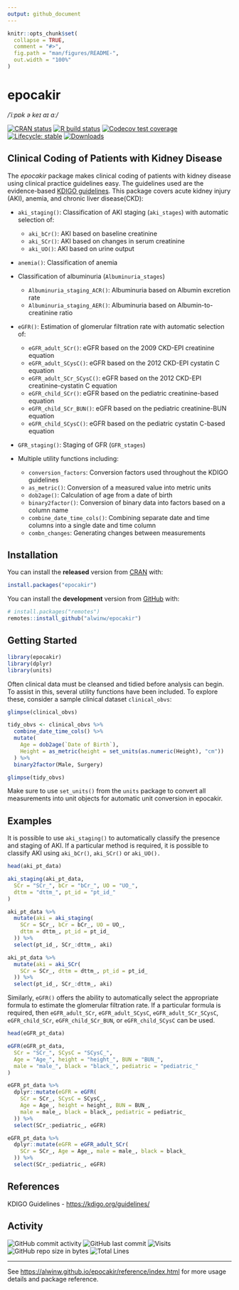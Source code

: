 ```yaml
---
output: github_document
---
```


<!-- README.md is generated from README.Rmd. Please edit that file -->

```r
knitr::opts_chunk$set(
  collapse = TRUE,
  comment = "#>",
  fig.path = "man/figures/README-",
  out.width = "100%"
)
```

# epocakir

*/ˈiːpɒk ə keɪ aɪ ɑː/*

<!-- badges: start -->

[![CRAN status](https://www.r-pkg.org/badges/version/epocakir)](https://cran.r-project.org/package=epocakir)
[![R build status](https://github.com/alwinw/epocakir/workflows/R-CMD-check/badge.svg)](https://github.com/alwinw/epocakir/actions)
[![Codecov test coverage](https://codecov.io/gh/alwinw/epocakir/branch/master/graph/badge.svg)](https://codecov.io/gh/alwinw/epocakir?branch=master)
[![Lifecycle: stable](https://img.shields.io/badge/lifecycle-stable-brightgreen.svg)](https://lifecycle.r-lib.org/articles/stages.html#stable)
[![Downloads](https://cranlogs.r-pkg.org/badges/epocakir)](https://cran.r-project.org/package=epocakir)

<!-- badges: end -->

## Clinical Coding of Patients with Kidney Disease

The *epocakir* package makes clinical coding of patients with kidney disease using clinical practice guidelines easy.
The guidelines used are the evidence-based [KDIGO guidelines](https://kdigo.org/guidelines/).
This package covers acute kidney injury (AKI), anemia, and chronic liver disease(CKD):

- `aki_staging()`: Classification of AKI staging (`aki_stages`) with automatic selection of:

  - `aki_bCr()`: AKI based on baseline creatinine
  - `aki_SCr()`: AKI based on changes in serum creatinine
  - `aki_UO()`: AKI based on urine output

- `anemia()`: Classification of anemia

- Classification of albuminuria (`Albuminuria_stages`)

  - `Albuminuria_staging_ACR()`: Albuminuria based on Albumin excretion rate
  - `Albuminuria_staging_AER()`: Albuminuria based on Albumin-to-creatinine ratio

- `eGFR()`: Estimation of glomerular filtration rate with automatic selection of:

  - `eGFR_adult_SCr()`: eGFR based on the 2009 CKD-EPI creatinine equation
  - `eGFR_adult_SCysC()`: eGFR based on the 2012 CKD-EPI cystatin C equation
  - `eGFR_adult_SCr_SCysC()`: eGFR based on the 2012 CKD-EPI creatinine-cystatin C equation
  - `eGFR_child_SCr()`: eGFR based on the pediatric creatinine-based equation
  - `eGFR_child_SCr_BUN()`: eGFR based on the pediatric creatinine-BUN equation
  - `eGFR_child_SCysC()`: eGFR based on the pediatric cystatin C-based equation

- `GFR_staging()`: Staging of GFR (`GFR_stages`)
  
- Multiple utility functions including:

  - `conversion_factors`: Conversion factors used throughout the KDIGO guidelines
  - `as_metric()`: Conversion of a measured value into metric units
  - `dob2age()`: Calculation of age from a date of birth
  - `binary2factor()`: Conversion of binary data into factors based on a column name
  - `combine_date_time_cols()`: Combining separate date and time columns into a single date and time column
  - `combn_changes`: Generating changes between measurements


## Installation

You can install the **released** version from [CRAN](https://cran.r-project.org/package=epocakir) with:

```r
install.packages("epocakir")
```

You can install the **development** version from [GitHub](https://github.com/alwinw/epocakir) with:

```r
# install.packages("remotes")
remotes::install_github("alwinw/epocakir")
```

## Getting Started

```r
library(epocakir)
library(dplyr)
library(units)
```

Often clinical data must be cleansed and tidied before analysis can begin.
To assist in this, several utility functions have been included.
To explore these, consider a sample clinical dataset `clinical_obvs`:

```r
glimpse(clinical_obvs)

tidy_obvs <- clinical_obvs %>%
  combine_date_time_cols() %>%
  mutate(
    Age = dob2age(`Date of Birth`),
    Height = as_metric(height = set_units(as.numeric(Height), "cm"))
  ) %>%
  binary2factor(Male, Surgery)

glimpse(tidy_obvs)
```

Make sure to use `set_units()` from the `units` package to convert all measurements into unit objects for automatic unit conversion in epocakir.

## Examples

It is possible to use `aki_staging()` to automatically classify the presence and staging of AKI.
If a particular method is required, it is possible to classify AKI using `aki_bCr()`, `aki_SCr()` or `aki_UO().`

```r
head(aki_pt_data)

aki_staging(aki_pt_data,
  SCr = "SCr_", bCr = "bCr_", UO = "UO_",
  dttm = "dttm_", pt_id = "pt_id_"
)

aki_pt_data %>%
  mutate(aki = aki_staging(
    SCr = SCr_, bCr = bCr_, UO = UO_,
    dttm = dttm_, pt_id = pt_id_
  )) %>%
  select(pt_id_, SCr_:dttm_, aki)

aki_pt_data %>%
  mutate(aki = aki_SCr(
    SCr = SCr_, dttm = dttm_, pt_id = pt_id_
  )) %>%
  select(pt_id_, SCr_:dttm_, aki)
```


Similarly, `eGFR()` offers the ability to automatically select the appropriate formula to estimate the glomerular filtration rate.
If a particular formula is required, then `eGFR_adult_SCr`, `eGFR_adult_SCysC`, `eGFR_adult_SCr_SCysC`, `eGFR_child_SCr`, `eGFR_child_SCr_BUN`, or `eGFR_child_SCysC` can be used.

```r
head(eGFR_pt_data)

eGFR(eGFR_pt_data,
  SCr = "SCr_", SCysC = "SCysC_",
  Age = "Age_", height = "height_", BUN = "BUN_",
  male = "male_", black = "black_", pediatric = "pediatric_"
)

eGFR_pt_data %>%
  dplyr::mutate(eGFR = eGFR(
    SCr = SCr_, SCysC = SCysC_,
    Age = Age_, height = height_, BUN = BUN_,
    male = male_, black = black_, pediatric = pediatric_
  )) %>%
  select(SCr_:pediatric_, eGFR)

eGFR_pt_data %>%
  dplyr::mutate(eGFR = eGFR_adult_SCr(
    SCr = SCr_, Age = Age_, male = male_, black = black_
  )) %>%
  select(SCr_:pediatric_, eGFR)
```

## References

KDIGO Guidelines - <https://kdigo.org/guidelines/>

## Activity

![GitHub commit activity](https://img.shields.io/github/commit-activity/m/alwinw/epocakir)
![GitHub last commit](https://img.shields.io/github/last-commit/alwinw/epocakir)
![Visits](https://badges.pufler.dev/visits/alwinw/epocakir?&label=visits)
![GitHub repo size in bytes](https://img.shields.io/github/repo-size/alwinw/epocakir)
![Total Lines](https://img.shields.io/tokei/lines/github/alwinw/epocakir)

----

See <https://alwinw.github.io/epocakir/reference/index.html> for more usage details and package reference.

